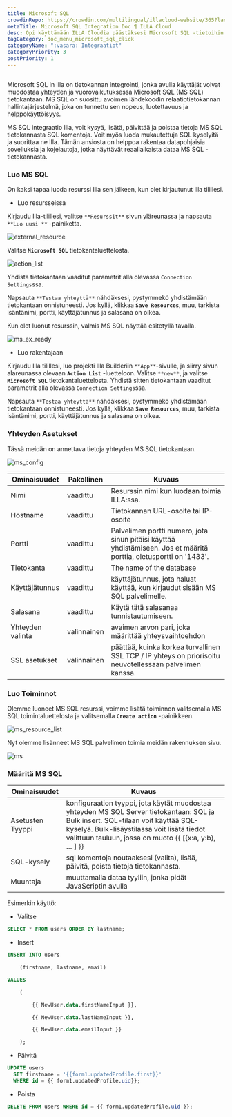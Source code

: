```yaml
---
title: Microsoft SQL
crowdinRepo: https://crowdin.com/multilingual/illacloud-website/365?languages=fi&filter=basic&value=0
metaTitle: Microsoft SQL Integration Doc ¶ ILLA Cloud
desc: Opi käyttämään ILLA Cloudia päästäksesi Microsoft SQL -tietoihin ja työskentelemään niiden kanssa. Rakenna sovelluksia, visualisoi tiedot ja automatisoi työnkulku ILLA Cloudilla.
tagCategory: doc_menu_microsoft_sql_click
categoryName: ":vasara: Integraatiot"
categoryPriority: 3
postPriority: 1
---
```


## <h2 hidden>Mikä on Microsoft SQL?</h2>

Microsoft SQL in Illa on tietokannan integrointi, jonka avulla käyttäjät voivat muodostaa yhteyden ja vuorovaikutuksessa Microsoft SQL (MS SQL) tietokantaan. MS SQL on suosittu avoimen lähdekoodin relaatiotietokannan hallintajärjestelmä, joka on tunnettu sen nopeus, luotettavuus ja helppokäyttöisyys.

MS SQL integraatio Illa, voit kysyä, lisätä, päivittää ja poistaa tietoja MS SQL tietokannasta SQL komentoja. Voit myös luoda mukautettuja SQL kyselyitä ja suorittaa ne Illa. Tämän ansiosta on helppoa rakentaa datapohjaisia sovelluksia ja kojelautoja, jotka näyttävät reaaliaikaista dataa MS SQL -tietokannasta.

### Luo MS SQL

On kaksi tapaa luoda resurssi Illa sen jälkeen, kun olet kirjautunut Illa tilillesi.

-   Luo resursseissa

Kirjaudu Illa-tilillesi, valitse `**Resurssit**` sivun yläreunassa ja napsauta `**Luo uusi **` -painiketta.

![external_resource](https://cdn.illacloud.com/official-website/img/docs/external_resource.png)

Valitse **`Microsoft SQL`** tietokantaluettelosta.

![action_list](https://cdn.illacloud.com/official-website/img/docs/action_list.png)

Yhdistä tietokantaan vaaditut parametrit alla olevassa `Connection Settings`ssa.

Napsauta `**Testaa yhteyttä**` nähdäksesi, pystymmekö yhdistämään tietokantaan onnistuneesti. Jos kyllä, klikkaa **`Save Resources`**, muu, tarkista isäntänimi, portti, käyttäjätunnus ja salasana on oikea.

Kun olet luonut resurssin, valmis MS SQL näyttää esitetyllä tavalla.

![ms_ex_ready](https://cdn.illacloud.com/official-website/img/docs/ms_ex_ready.png)

-   Luo rakentajaan

Kirjaudu Illa tilillesi, luo projekti Illa Builderiin `**App**`-sivulle, ja siirry sivun alareunassa olevaan **`Action List`** -luetteloon. Valitse `**new**`, ja valitse **`Microsoft SQL`** tietokantaluettelosta. Yhdistä sitten tietokantaan vaaditut parametrit alla olevassa `Connection Settings`ssa.

Napsauta `**Testaa yhteyttä**` nähdäksesi, pystymmekö yhdistämään tietokantaan onnistuneesti. Jos kyllä, klikkaa **`Save Resources`**, muu, tarkista isäntänimi, portti, käyttäjätunnus ja salasana on oikea.

### Yhteyden Asetukset

Tässä meidän on annettava tietoja yhteyden MS SQL tietokantaan.

![ms_config](https://cdn.illacloud.com/official-website/img/docs/ms_config.png)

| Ominaisuudet            | Pakollinen  | Kuvaus                                                                                                                         |
| ----------------------- | ----------- | ------------------------------------------------------------------------------------------------------------------------------ |
| Nimi                    | vaadittu    | Resurssin nimi kun luodaan toimia ILLA:ssa.                                                                                    |
| Hostname                | vaadittu    | Tietokannan URL-osoite tai IP-osoite                                                                                           |
| Portti                  | vaadittu    | Palvelimen portti numero, jota sinun pitäisi käyttää yhdistämiseen. Jos et määritä porttia, oletusportti on '1433'.            |
| Tietokanta              | vaadittu    | The name of the database                                                                                                       |
| Käyttäjätunnus          | vaadittu    | käyttäjätunnus, jota haluat käyttää, kun kirjaudut sisään MS SQL palvelimelle.                                                 |
| Salasana                | vaadittu    | Käytä tätä salasanaa tunnistautumiseen.                                                                                        |
| Yhteyden valinta        | valinnainen | avaimen arvon pari, joka määrittää yhteysvaihtoehdon                                                                           |
| SSL asetukset           | valinnainen | päättää, kuinka korkea turvallinen SSL TCP / IP yhteys on priorisoitu neuvotellessaan palvelimen kanssa.                       |

### Luo Toiminnot

Olemme luoneet MS SQL resurssi, voimme lisätä toiminnon valitsemalla MS SQL toimintaluettelosta ja valitsemalla **`Create action`** -painikkeen.

![ms_resource_list](https://cdn.illacloud.com/official-website/img/docs/ms_resource_list.png)

Nyt olemme lisänneet MS SQL palvelimen toimia meidän rakennuksen sivu.

![ms](https://cdn.illacloud.com/official-website/img/docs/ms.png)

### Määritä MS SQL

| Ominaisuudet     | Kuvaus                                                                                                                                                                                                                                                    |
| ---------------- | --------------------------------------------------------------------------------------------------------------------------------------------------------------------------------------------------------------------------------------------------------- |
| Asetusten Tyyppi | konfiguraation tyyppi, jota käytät muodostaa yhteyden MS SQL Server tietokantaan: SQL ja Bulk insert. SQL-tilaan voit käyttää SQL-kyselyä. Bulk-lisäystilassa voit lisätä tiedot valittuun tauluun, jossa on muoto {{ [{x:a, y:b}, … ] }}                 |
| SQL-kysely       | sql komentoja noutaaksesi (valita), lisää, päivitä, poista tietoja tietokannasta.                                                                                                                                                                         |
| Muuntaja         | muuttamalla dataa tyyliin, jonka pidät JavaScriptin avulla                                                                                                                                                                                                |

Esimerkin käyttö:

-   Valitse

```sql
SELECT * FROM users ORDER BY lastname;
```

-   Insert

```sql
INSERT INTO users

	(firstname, lastname, email)

VALUES

	(

		{{ NewUser.data.firstNameInput }},

		{{ NewUser.data.lastNameInput }},

		{{ NewUser.data.emailInput }}

	);
```

-   Päivitä

```sql
UPDATE users
  SET firstname = '{{form1.updatedProfile.first}}'
  WHERE id = {{ form1.updatedProfile.uid}};
```

-   Poista

```sql
DELETE FROM users WHERE id = {{ form1.updatedProfile.uid }};
```
